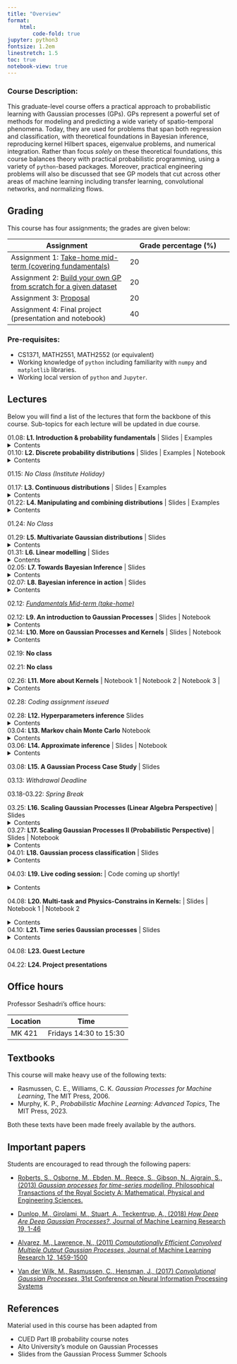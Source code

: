 ```yaml
---
title: "Overview"
format:
    html:
        code-fold: true
jupyter: python3
fontsize: 1.2em
linestretch: 1.5
toc: true
notebook-view: true
---
```


### Course Description:

This graduate-level course offers a practical approach to probabilistic learning with Gaussian processes (GPs). GPs represent a powerful set of methods for modeling and predicting a wide variety of spatio-temporal phenomena. Today, they are used for problems that span both regression and classification, with theoretical foundations in Bayesian inference, reproducing kernel Hilbert spaces, eigenvalue problems, and numerical integration. Rather than focus *solely* on these theoretical foundations, this course balances theory with practical probabilistic programming, using a variety of ``python``-based packages. Moreover, practical engineering problems will also be discussed that see GP models that cut across other areas of machine learning including transfer learning, convolutional networks, and normalizing flows. 


## Grading

This course has four assignments; the grades are given below:


| Assignment  | Grade percentage (%)    |
| --------  | ------- |
| Assignment 1: <a href="https://psesh.github.io/ae8803/midterm/midterm_2024_solutions.html">Take-home mid-term (covering fundamentals) </a>    | 20 |
| Assignment 2: <a href="https://psesh.github.io/ae8803/coding-1/coding-1.html">Build your own GP from scratch for a given dataset </a> | 20 |
| Assignment 3: <a href="https://psesh.github.io/ae8803/project/proposals_and_projects.html">Proposal</a>   | 20    |
| Assignment 4: Final project (presentation and notebook)  | 40    |


### Pre-requisites:

- CS1371, MATH2551, MATH2552 (or equivalent)
- Working knowledge of ``python`` including familiarity with ``numpy`` and ``matplotlib`` libraries. 
- Working local version of ``python`` and ``Jupyter``. 

## Lectures

Below you will find a list of the lectures that form the backbone of this course. Sub-topics for each lecture will be updated in due course. 

01.08: **L1. Introduction & probability fundamentals** | <a href="https://gtvault-my.sharepoint.com/:b:/g/personal/pseshadri34_gatech_edu/Edq6QWhxcXJDu1KONfch_30B3ELimiqkhzWTuYNZbLOuLg?e=Nfc5ZN" target="_blank" style="text-decoration: none">Slides</a> | <a href="sample_problems/lecture_1.html" style="text-decoration: none">Examples</a>  
<details>
  <summary>Contents</summary>

  1. Course overview.
  2. Probability fundamentals (and Bayes' theorem).
  3. Random variables.
</details>

01.10: **L2. Discrete probability distributions** | <a href="https://gtvault-my.sharepoint.com/:b:/g/personal/pseshadri34_gatech_edu/Ef-ZWBHcAFJMhceuoj68lS8B34zuF6xV11Vg1HnoEXQIQA?e=r5ojOP" target="_blank" style="text-decoration: none">Slides</a> | <a href="sample_problems/lecture_2.html" style="text-decoration: none">Examples</a>  | <a href="useful_codes/discrete.html" style="text-decoration: none">Notebook</a> 
<details>
  <summary>Contents</summary>

  1. Expectation and variance.
  2. Independence.
  3. Bernoulli and Binomial distributions. 

</details>

01.15: *No Class (Institute Holiday)*

01.17: **L3. Continuous distributions** | <a href="https://gtvault-my.sharepoint.com/:b:/g/personal/pseshadri34_gatech_edu/ESS4uUotKydPv19X7I-S-nwBSAb8eHrX_OprBEx9PTuIEQ?e=8JOnXp" target="_blank" style="text-decoration: none">Slides</a> | <a href="sample_problems/lecture_3.html" style="text-decoration: none">Examples</a>  
<details>
  <summary>Contents</summary>

  1. Fundamentals of continuous random variables.
  2. Probability density function.
  3. Gaussian and Beta distributions. 
</details>

01.22: **L4. Manipulating and combining distributions** | <a href="https://gtvault-my.sharepoint.com/:b:/g/personal/pseshadri34_gatech_edu/Ea3zGq-pugFPpzH9havolU8BVqh33PKmgpnzfmBdX3ayZw?e=Xn0ONO" target="_blank" style="text-decoration: none">Slides</a> | <a href="sample_problems/lecture_4.html" style="text-decoration: none">Examples</a> 
<details>
  <summary>Contents</summary>

  1. Functions of random variables. 
  2. Sums of random variables.
</details>

01.24: *No Class*

01.29: **L5. Multivariate Gaussian distributions** | <a href="slides/lecture-5/index.html"  style="text-decoration: none">Slides</a>
<details>
  <summary>Contents</summary>

  1. Marginal distributions.
  2. Conditional distributions.
  3. Joint distribution and Schur complement. 
</details>

01.31: **L6. Linear modelling** | <a href="slides/lecture-6/index.html"  style="text-decoration: none">Slides</a>
<details>
  <summary>Contents</summary>

  1. Least squares.
  2. Regularization.
  3. Gaussian noise model.  
</details>


02.05: **L7. Towards Bayesian Inference** | <a href="slides/lecture-7/index.html"  style="text-decoration: none">Slides</a>
<details>
  <summary>Contents</summary>

  1. Posterior mean and covariance for a linear model.
  2. Fisher information matrix.
  3. Bayesian model introduction.
  4. Posterior definition. 
</details>


02.07: **L8. Bayesian inference in action**  | <a href="slides/lecture-8/index.html"  style="text-decoration: none">Slides</a>
<details>
  <summary>Contents</summary>

  1. Analytical calculation of the posterior
  2. Conjugacy in Bayesian inference
  3. A function-space perspective
</details>

02.12: <a href="https://gtvault-my.sharepoint.com/:u:/g/personal/pseshadri34_gatech_edu/EUX0hSg8eIdNjlFIUsR4Qq0BRewWmfMuoVeoDfisYT_MCQ?e=tPl4Ql"> *Fundamentals Mid-term (take-home)*</a>

02.12: **L9. An introduction to Gaussian Processes** | <a href="slides/lecture-9/index.html"  style="text-decoration: none">Slides</a> | <a href="https://psesh.github.io/ae8803/useful_codes/gaussians.html"  style="text-decoration: none">Notebook</a>
<details>
  <summary>Contents</summary>

  1. Gaussian process prior 
  2. Noise-free regression 
  3. Kernel functions
  4. Midterm overview
</details>

02.14: **L10. More on Gaussian Processes and Kernels** | <a href="slides/lecture-10/index.html"  style="text-decoration: none">Slides</a> | <a href="https://psesh.github.io/ae8803/useful_codes/gaussians.html"  style="text-decoration: none">Notebook</a>
<details>
  <summary>Contents</summary>

  1. Noisy regression
  2. More about kernels 
  3. Kernel trick
</details>

02.19: **No class**

02.21: **No class**

02.26: **L11. More about Kernels** | <a href="https://psesh.github.io/ae8803/useful_codes/kernels.html"  style="text-decoration: none">Notebook 1</a> | <a href="https://psesh.github.io/ae8803/useful_codes/eigen.html"  style="text-decoration: none">Notebook 2</a> | <a href="https://psesh.github.io/ae8803/useful_codes/fourier.html"  style="text-decoration: none">Notebook 3</a> |
<details>
  <summary>Contents</summary>
    
    1. Minimum norm problems
    2. The case of infinitely many feature vectors
    3. Eigenfunction analysis
    4. Fourier analysis
</details>

02.28: *Coding assignment isseued*


02.28: **L12. Hyperparameters inference** <a href="slides/lecture-12/index.html"  style="text-decoration: none">Slides</a>
<details>
  <summary>Contents</summary>
    
    1. MAP
    2. Marginal likelihood
    3. Introduction to ``gpytorch`` and ``pymc``
</details>

03.04: **L13. Markov chain Monte Carlo** <a href="https://psesh.github.io/ae8803/useful_codes/mcmc.html"  style="text-decoration: none">Notebook</a> 
<details>
  <summary>Contents</summary>

  1. MAP vs MCMC
  2. Metropolis
  3. Metropolis-Hastings
  4. HMC and NUTS 
</details>


03.06: **L14. Approximate inference** | <a href="https://gtvault-my.sharepoint.com/:b:/g/personal/pseshadri34_gatech_edu/EfFEnhJyRWpDu3IEMCq8I8YBD9AzoyALXSxUBeabYgVXoQ?e=0WWEvj" target="_blank" style="text-decoration: none">Slides</a> | <a href="https://psesh.github.io/ae8803/useful_codes/vi.html"  style="text-decoration: none">Notebook</a> 
<details>
  <summary>Contents</summary>

  1. Review of approximate inference methods.
  2. KL divergence
  3. Variational inference
</details>

03.08: **L15. A Gaussian Process Case Study** | <a href="https://gtvault-my.sharepoint.com/:b:/g/personal/pseshadri34_gatech_edu/EYa7GOSz_kpMolQW4m8tqP4BzDEZ2qCm-vl92Am2irzMCQ?e=oi3iB0" target="_blank" style="text-decoration: none">Slides</a> 


03.13: *Withdrawal Deadline*

03.18-03.22: *Spring Break*

03.25: **L16. Scaling Gaussian Processes (Linear Algebra Perspective)** | <a href="https://gtvault-my.sharepoint.com/:b:/g/personal/pseshadri34_gatech_edu/ESJsyJpCJFhJkeF7DI0g3boBlM9TpN4KR8mXe8uUOj0ZIA?e=JFCvPb" target="_blank" style="text-decoration: none">Slides</a>
<details>
  <summary>Contents</summary>

  1. Nystrom approximation.
  2. Kronecker product structure.
  3. Toeplitz structure.
</details>


03.27: **L17. Scaling Gaussian Processes II (Probabilistic Perspective)** | <a href="https://gtvault-my.sharepoint.com/:b:/g/personal/pseshadri34_gatech_edu/Ee2mprSEltRPm60DhcqBb8QB3wm9gOiovn21PS7FcGVx-A?e=0xFhiC" target="_blank" style="text-decoration: none">Slides</a> | <a href="https://psesh.github.io/ae8803/useful_codes/sparse.html"  style="text-decoration: none">Notebook</a> 
<details>
  <summary>Contents</summary>

  1. Bayesian inference review.
  2. Deterministic training conditional (DTC).
  3. Fully independent training conditional (FITC).
</details>


04.01: **L18. Gaussian process classification** | <a href="https://gtvault-my.sharepoint.com/:b:/g/personal/pseshadri34_gatech_edu/EdaxndYyYe5HkghB81QSh2IBRTzz-X9HZBl6eM6n1hq_Nw?e=ldTZiR" target="_blank" style="text-decoration: none">Slides</a> 
<details>
  <summary>Contents</summary>

  1. Classification likelihood.
  2. MAP via Newton Raphson.
</details>

04.03: **L19. Live coding session:** | Code coming up shortly!

<details>
  <summary>Contents</summary>

  1. Newton Raphson classification example.
  2. A simple mulit-task model
</details>

04.08: **L20. Multi-task and Physics-Constrains in Kernels:** | <a href="https://gtvault-my.sharepoint.com/:b:/g/personal/pseshadri34_gatech_edu/EdMUBKI6awJIiCytd8rlDnQBp2NTGq0hS4T0-KiGjHzn3A?e=SaQLBJ" target="_blank" style="text-decoration: none">Slides</a> | <a href="https://psesh.github.io/ae8803/useful_codes/curl.html"  style="text-decoration: none">Notebook 1</a> | <a href="https://psesh.github.io/ae8803/useful_codes/div.html"  style="text-decoration: none">Notebook 2</a> 

<details>
  <summary>Contents</summary>

  1. Model of coregionalization.
  2. Divergence free kernel.
  3. Curl free kernel.
</details>

04.10: **L21. Time series Gaussian processes** | <a href="https://gtvault-my.sharepoint.com/:b:/g/personal/pseshadri34_gatech_edu/EWQMqn2Umv5MpacgvgiwNjsB0KXBU8U9-dBQnyW3-thO6w?e=eL0bOt" target="_blank" style="text-decoration: none">Slides</a>
<details>
  <summary>Contents</summary>

  1. Kalman filtering.
  2. Spatio-temporal Gaussian processes.
  3. Equivalence.
</details>

04.08: **L23. Guest Lecture** 

04.22: **L24. Project presentations** 

## Office hours

Professor Seshadri's office hours:

| Location  | Time    |
| --------  | ------- |
| MK 421    | Fridays 14:30 to 15:30 |

## Textbooks

This course will make heavy use of the following texts:

- Rasmussen, C. E., Williams, C. K. *Gaussian Processes for Machine Learning*, The MIT Press, 2006.
- Murphy, K. P., *Probabilistic Machine Learning: Advanced Topics*, The MIT Press, 2023.

Both these texts have been made freely available by the authors.

## Important papers

Students are encouraged to read through the following papers:

- [Roberts, S., Osborne, M., Ebden, M., Reece, S., Gibson, N., Aigrain, S., (2013) *Gaussian processes for time-series modelling*, Philosophical Transactions of the Royal Society A: Mathematical, Physical and Engineering Sciences.](https://doi.org/10.1098/rsta.2011.0550)

- [Dunlop, M., Girolami, M., Stuart, A., Teckentrup, A., (2018) *How Deep Are Deep Gaussian Processes?*, Journal of Machine Learning Research 19, 1-46](https://www.jmlr.org/papers/volume19/18-015/18-015.pdf)

- [Alvarez, M., Lawrence, N., (2011) *Computationally Efficient Convolved Multiple Output Gaussian Processes*, Journal of Machine Learning Research 12, 1459-1500](https://www.jmlr.org/papers/volume12/alvarez11a/alvarez11a.pdf)

- [Van der Wilk, M., Rasmussen, C., Hensman, J., (2017) *Convolutional Gaussian Processes*, 31st Conference on Neural Information Processing Systems](https://dl.acm.org/doi/pdf/10.5555/3294996.3295044)

## References

Material used in this course has been adapted from 

- CUED Part IB probability course notes
- Alto University's module on Gaussian Processes
- Slides from the Gaussian Process Summer Schools